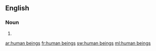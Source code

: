 ==English==

===Noun===
{{head|en|head=[[human]] [[being]]s}}

# {{plural of|human being}}

[[ar:human beings]]
[[fr:human beings]]
[[sw:human beings]]
[[ml:human beings]]